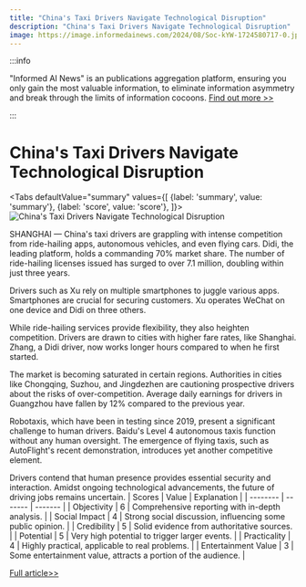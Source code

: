 ```yaml
---
title: "China's Taxi Drivers Navigate Technological Disruption"
description: "China's Taxi Drivers Navigate Technological Disruption"
image: https://image.informedainews.com/2024/08/Soc-kYW-1724580717-0.jpg
---
```



:::info

"Informed AI News" is an publications aggregation platform, ensuring you only gain the most valuable information, to eliminate information asymmetry and break through the limits of information cocoons.  [Find out more >>](/)

:::

# China's Taxi Drivers Navigate Technological Disruption


<Tabs
	defaultValue="summary"
	values={[
	{label: 'summary', value: 'summary'},
	{label: 'score', value: 'score'},
]}>
<TabItem value="summary">
<img
  src="https://image.informedainews.com/2024/08/Soc-kYW-1724580717-0.jpg"
  alt="China's Taxi Drivers Navigate Technological Disruption"
/>



SHANGHAI — China's taxi drivers are grappling with intense competition from ride-hailing apps, autonomous vehicles, and even flying cars. Didi, the leading platform, holds a commanding 70% market share. The number of ride-hailing licenses issued has surged to over 7.1 million, doubling within just three years.

Drivers such as Xu rely on multiple smartphones to juggle various apps. Smartphones are crucial for securing customers. Xu operates WeChat on one device and Didi on three others.

While ride-hailing services provide flexibility, they also heighten competition. Drivers are drawn to cities with higher fare rates, like Shanghai. Zhang, a Didi driver, now works longer hours compared to when he first started.

The market is becoming saturated in certain regions. Authorities in cities like Chongqing, Suzhou, and Jingdezhen are cautioning prospective drivers about the risks of over-competition. Average daily earnings for drivers in Guangzhou have fallen by 12% compared to the previous year.

Robotaxis, which have been in testing since 2019, present a significant challenge to human drivers. Baidu's Level 4 autonomous taxis function without any human oversight. The emergence of flying taxis, such as AutoFlight's recent demonstration, introduces yet another competitive element.

Drivers contend that human presence provides essential security and interaction. Amidst ongoing technological advancements, the future of driving jobs remains uncertain.
</TabItem>
<TabItem value="score">
	| Scores     | Value   | Explanation |
	| -------- | ------- | ------- |
	| Objectivity  | 6    | Comprehensive reporting with in-depth analysis.    |
	| Social Impact | 4     | Strong social discussion, influencing some public opinion.    |
	| Credibility    | 5    | Solid evidence from authoritative sources.    |
	| Potential    | 5    | Very high potential to trigger larger events.    |
	| Practicality    | 4    | Highly practical, applicable to real problems.    |
	| Entertainment Value    | 3    | Some entertainment value, attracts a portion of the audience.    |
</TabItem>
</Tabs>

[Full article>>](https://asia.nikkei.com/Business/Transportation/For-China-s-taxi-drivers-smartphones-are-as-important-as-seat-belts)
